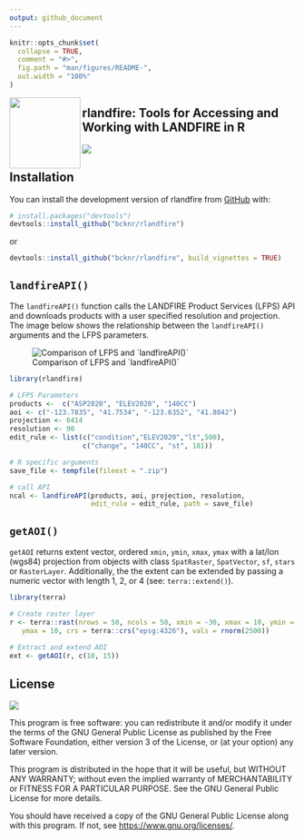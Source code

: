 ```yaml
---
output: github_document
---
```


<!-- README.md is generated from README.Rmd. Please edit that file -->

```r
knitr::opts_chunk$set(
  collapse = TRUE,
  comment = "#>",
  fig.path = "man/figures/README-",
  out.width = "100%"
)
```

<img src="man/figures/rlandfire.png" align="left" width="125" height="125"/>

## rlandfire: Tools for Accessing and Working with LANDFIRE in R

<!-- badges: start -->

<!-- badges: end -->

![](https://img.shields.io/github/r-package/v/bcknr/rlandfire)

## Installation

You can install the development version of rlandfire from [GitHub](https://github.com/) with:

``` r
# install.packages("devtools")
devtools::install_github("bcknr/rlandfire")
```

or

``` r
devtools::install_github("bcknr/rlandfire", build_vignettes = TRUE)
```

## `landfireAPI()`

The `landfireAPI()` function calls the LANDFIRE Product Services (LFPS) API and downloads products with a user specified resolution and projection. The image below shows the relationship between the `landfireAPI()` arguments and the LFPS parameters.

![Comparison of LFPS and \`landfireAPI()\`](man/figures/lfps.png)

```r
library(rlandfire)

# LFPS Parameters
products <-  c("ASP2020", "ELEV2020", "140CC")
aoi <- c("-123.7835", "41.7534", "-123.6352", "41.8042")
projection <- 6414
resolution <- 90
edit_rule <- list(c("condition","ELEV2020","lt",500), 
                  c("change", "140CC", "st", 181))

# R specific arguments
save_file <- tempfile(fileext = ".zip")

# call API
ncal <- landfireAPI(products, aoi, projection, resolution, 
                    edit_rule = edit_rule, path = save_file)
```

## `getAOI()`

`getAOI` returns extent vector, ordered `xmin`, `ymin`, `xmax`, `ymax` with a lat/lon (wgs84) projection from objects with class `SpatRaster`, `SpatVector`, `sf`, `stars` or `RasterLayer`. Additionally, the the extent can be extended by passing a numeric vector with length 1, 2, or 4 (see: `terra::extend()`).

```r
library(terra)

# Create raster layer
r <- terra::rast(nrows = 50, ncols = 50, xmin = -30, xmax = 10, ymin = -30,
   ymax = 10, crs = terra::crs("epsg:4326"), vals = rnorm(2500))

# Extract and extend AOI
ext <- getAOI(r, c(10, 15))
```

## License

[![](https://img.shields.io/github/license/bcknr/rlandfire?color=green&logo=https%253A%252F%252Fwww.gnu.org%252Flicenses%252Fgpl-3.0.html)](https://www.gnu.org/licenses/gpl-3.0.html)

This program is free software: you can redistribute it and/or modify it under the terms of the GNU General Public License as published by the Free Software Foundation, either version 3 of the License, or (at your option) any later version.

This program is distributed in the hope that it will be useful, but WITHOUT ANY WARRANTY; without even the implied warranty of MERCHANTABILITY or FITNESS FOR A PARTICULAR PURPOSE. See the GNU General Public License for more details.

You should have received a copy of the GNU General Public License along with this program. If not, see <https://www.gnu.org/licenses/>.

